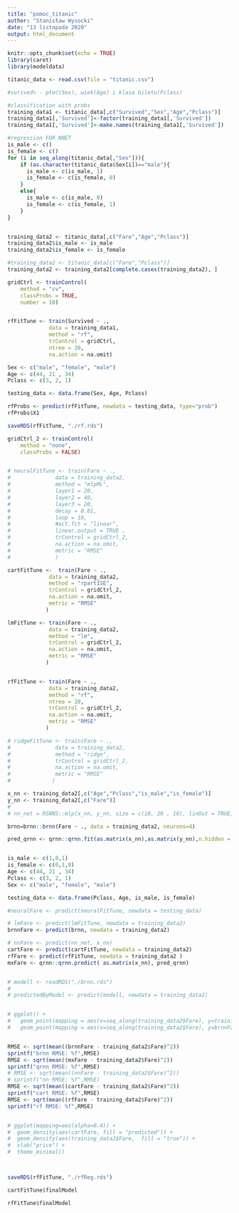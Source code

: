 ---
title: "pomoc_titanic"
author: "Stanisław Wysocki"
date: "13 listopada 2020"
output: html_document
---

```{r setup, include=FALSE}
knitr::opts_chunk$set(echo = TRUE)
library(caret)
library(modeldata)
```

```{r cars}

titanic_data <- read.csv(file = "titanic.csv")

#surived> - płeć(Sex), wiek(Age) i klasa biletu(Pclass)

#classification with probs
training_data1 <- titanic_data[,c("Survived","Sex","Age","Pclass")]
training_data1[,'Survived']<-factor(training_data1[,'Survived'])
training_data1[,'Survived']<-make.names(training_data1[,'Survived'])

#regression FOR NNET
is_male <- c()
is_female <- c()
for (i in seq_along(titanic_data[,"Sex"])){
    if (as.character(titanic_data$Sex[i])=="male"){
      is_male <- c(is_male, 1)
      is_female <- c(is_female, 0)
    } 
    else{
      is_male <- c(is_male, 0)
      is_female <- c(is_female, 1)
    }
}


training_data2 <- titanic_data[,c("Fare","Age","Pclass")]
training_data2$is_male <- is_male
training_data2$is_female <- is_female

#training_data2 <- titanic_data[c("Fare","Pclass")]
training_data2 <- training_data2[complete.cases(training_data2), ]

```


```{r}

gridCtrl <- trainControl(
    method = "cv",
    classProbs = TRUE,
    number = 10)


rfFitTune <- train(Survived ~ .,
             data = training_data1,
             method = "rf",
             trControl = gridCtrl,
             ntree = 20,
             na.action = na.omit)

Sex <- c("male", "female", "male")
Age <- c(44, 21 , 34)
Pclass <- c(3, 2, 1)

testing_data <- data.frame(Sex, Age, Pclass)

rfProbs <- predict(rfFitTune, newdata = testing_data, type="prob")
rfProbs$X1
```

```{r}

saveRDS(rfFitTune, "./rf.rds")

```


```{r pressure, echo=FALSE}

gridCtrl_2 <- trainControl(
    method = "none",
    classProbs = FALSE)


# neuralFitTune <- train(Fare ~ .,
#              data = training_data2,
#              method = "mlpML",
#              layer1 = 20,
#              layer2 = 40,
#              layer3 = 20,
#              decay = 0.01,
#              loop = 10,
#              #act.fct = "linear",
#              linear.output = TRUE ,
#              trControl = gridCtrl_2,
#              na.action = na.omit,
#              metric = "RMSE"
#              )

cartFitTune <-  train(Fare ~ .,
             data = training_data2,
             method = "rpart1SE",
             trControl = gridCtrl_2,
             na.action = na.omit,
             metric = "RMSE"
            )

lmFitTune <- train(Fare ~ .,
             data = training_data2,
             method = "lm",
             trControl = gridCtrl_2,
             na.action = na.omit,
             metric = "RMSE"
            )


rfFitTune <- train(Fare ~ .,
             data = training_data2,
             method = "rf",
             ntree = 20,
             trControl = gridCtrl_2,
             na.action = na.omit,
             metric = "RMSE"
            )

# ridgeFitTune <- train(Fare ~ .,
#              data = training_data2,
#              method = "ridge",
#              trControl = gridCtrl_2,
#              na.action = na.omit,
#              metric = "RMSE"
#             )

x_nn <- training_data2[,c("Age","Pclass","is_male","is_female")]
y_nn <- training_data2[,c("Fare")]
# 
# nn_net = RSNNS::mlp(x_nn, y_nn, size = c(10, 20 , 10), linOut = TRUE, maxit = 100, learnFuncParams = c(0.002, 0))

brnn=brnn::brnn(Fare ~ ., data = training_data2, neurons=4)

pred_qrnn <- qrnn::qrnn.fit(as.matrix(x_nn),as.matrix(y_nn),n.hidden = 6, penalty = 0.01)


is_male <- c(1,0,1)
is_female <- c(0,1,0)
Age <- c(44, 21 , 34)
Pclass <- c(3, 2, 1)
Sex <- c("male", "female", "male")

testing_data <- data.frame(Pclass, Age, is_male, is_female)

#neuralFare <- predict(neuralFitTune, newdata = testing_data)

# lmFare <- predict(lmFitTune, newdata = training_data2)
brnnFare <- predict(brnn, newdata = training_data2)

# nnFare <- predict(nn_net, x_nn)
cartFare <- predict(cartFitTune, newdata = training_data2)
rfFare <- predict(rfFitTune, newdata = training_data2 )
mxFare <- qrnn::qrnn.predict( as.matrix(x_nn), pred_qrnn)


# modell <- readRDS("./brnn.rds")
# 
# predictedByModel <- predict(modell, newdata = training_data2)


# ggplot() + 
#   geom_point(mapping = aes(x=seq_along(training_data2$Fare), y=training_data2$Fare, color ="red")) +
#   geom_point(mapping = aes(x=seq_along(training_data2$Fare), y=brnnFare ))


RMSE <- sqrt(mean((brnnFare - training_data2$Fare)^2))
sprintf("brnn RMSE: %f",RMSE)
RMSE <- sqrt(mean((mxFare - training_data2$Fare)^2))
sprintf("qrnn RMSE: %f",RMSE)
# RMSE <- sqrt(mean((nnFare - training_data2$Fare)^2))
# sprintf("nn RMSE: %f",RMSE)
RMSE <- sqrt(mean((cartFare - training_data2$Fare)^2))
sprintf("cart RMSE: %f",RMSE)
RMSE <- sqrt(mean((rfFare - training_data2$Fare)^2))
sprintf("rf RMSE: %f",RMSE)


# ggplot(mapping=aes(alpha=0.4)) +
#  geom_density(aes(cartFare, fill = "predicted")) +
#  geom_density(aes(training_data2$Fare,  fill = "true")) +
#  xlab("price") +
#  theme_minimal()




```


```{r}

saveRDS(rfFitTune, "./rfReg.rds")


```

```{r}
cartFitTune$finalModel

rfFitTune$finalModel


```

